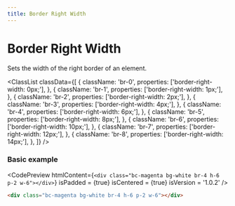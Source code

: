 ```yaml
---
title: Border Right Width
---
```



# Border Right Width

Sets the width of the right border of an element.

<ClassList
  classData={[
    {
      className: 'br-0',
      properties: ['border-right-width: 0px;'],
    },
    {
      className: 'br-1',
      properties: ['border-right-width: 1px;'],
    },
    {
      className: 'br-2',
      properties: ['border-right-width: 2px;'],
    },
    {
      className: 'br-3',
      properties: ['border-right-width: 4px;'],
    },
    {
      className: 'br-4',
      properties: ['border-right-width: 6px;'],
    },
    {
      className: 'br-5',
      properties: ['border-right-width: 8px;'],
    },
    {
      className: 'br-6',
      properties: ['border-right-width: 10px;'],
    },
    {
      className: 'br-7',
      properties: ['border-right-width: 12px;'],
    },
    {
      className: 'br-8',
      properties: ['border-right-width: 14px;'],
    },
  ]}
/>

### Basic example

<CodePreview
  htmlContent={`
    <div class="bc-magenta bg-white br-4 h-6 p-2 w-6"></div>
  `}
  isPadded = {true}
  isCentered = {true}
  isVersion = '1.0.2'
/>

```html
<div class="bc-magenta bg-white br-4 h-6 p-2 w-6"></div>
```
